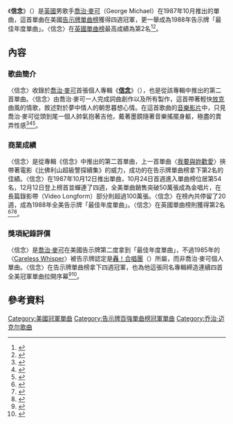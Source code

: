 {{Infobox single
| Name = 信念<br />Faith
| Cover = 
| Artist = [[喬治·麥可|喬治·麥可]]
| Album = [[信念_(喬治麥可專輯)|信念]]
| Released = 1987年10月12日
| Format = 12" maxi,7" single,[[錄音帶|錄音帶]],[[CD|CD]]
| Recorded = 1987年
| Genre = [[洛卡比里|洛卡比里]], [[流行音樂|流行音樂]]
| Length = 3:16
| Label = [[哥伦比亚唱片|哥倫比亞唱片公司]]
| Writer = 喬治·麥可
| Producer = 喬治·麥可
| Certification  = [[金唱片|金唱片]]
| Last single = "Hard Day"<br/>(1987)
| This single = "'''Faith'''"<br/>(1987)
| Next single = "[[父親的形象|Father Figure]]"<br/>(1987)
}}
《'''信念'''》（{{lang-en|'''Faith'''}}）是[[英國|英國]]男歌手[[喬治·麥可|喬治·麥可]]（George Michael）在1987年10月推出的單曲，這首單曲在美國[[Billboard_Hot_100|告示牌單曲榜]]獲得四週冠軍，更一舉成為1988年告示牌「最佳年度單曲」。〈信念〉在[[英國單曲排行榜|英國單曲榜]]最高成績為第2名<ref>{{Cite web |url=http://www.billboard.com/artist/302747/george-michael/chart?f=379 |title=美國告示牌官網喬治·麥可成績 |accessdate=2016-07-05 |archive-date=2016-09-21 |archive-url=https://web.archive.org/web/20160921041209/http://www.billboard.com/artist/302747/george-michael/chart?f=379 |dead-url=no }}</ref><ref>{{Cite web |url=http://www.officialcharts.com/artist/3/george-michael/ |title=英國排行榜官網喬治·麥可成績 |accessdate=2016-07-05 |archive-date=2016-08-03 |archive-url=https://web.archive.org/web/20160803081146/http://www.officialcharts.com/artist/3/george-michael/ |dead-url=no }}</ref>。

==內容==
===歌曲簡介===
〈信念〉收錄於[[喬治·麥可|喬治·麥可]]首張個人專輯《'''[[信念_(喬治麥可專輯)|信念]]'''》（{{lang-en|'''Faith'''}}），也是從該專輯中推出的第二首單曲。〈信念〉由喬治·麥可一人完成詞曲創作以及所有製作，這首帶著輕快[[放克|放克]]曲風的情歌，敘述對於夢中情人的朝思暮想心情。在這首歌曲的[[音樂影片|音樂影片]]中，只見喬治·麥可從頭到尾一個人帥氣抱著吉他，戴著墨鏡隨著音樂搖擺身軀，極盡的賣弄性感<ref>{{Cite web |url=http://www.billboard.com/artist/302747/george-michael/biography |title=美國告示牌官網喬治·麥可資料 |accessdate=2016-07-05 |archive-date=2016-04-15 |archive-url=https://web.archive.org/web/20160415150513/http://www.billboard.com/artist/302747/george-michael/biography |dead-url=no }}</ref><ref>{{Cite web |url=https://www.sonymusic.com.tw/main/album/%E4%BF%A1%E5%BF%B5-%E8%B1%AA%E8%8F%AF%E9%99%90%E9%87%8F%E7%89%88-2cddvd-%E5%96%AC%E6%B2%BB%E9%BA%A5%E5%8F%AF-george-michael-88697753202 |title=台灣索尼音樂官網喬治·麥可資料 |accessdate=2016-07-05 |archive-date=2016-07-01 |archive-url=https://archive.is/20160701141208/https://www.sonymusic.com.tw/main/album/%E4%BF%A1%E5%BF%B5-%E8%B1%AA%E8%8F%AF%E9%99%90%E9%87%8F%E7%89%88-2cddvd-%E5%96%AC%E6%B2%BB%E9%BA%A5%E5%8F%AF-george-michael-88697753202 |dead-url=no }}</ref><ref>{{Cite web |url=http://www.rollingstone.com/music/albumreviews/faith-special-edition-20110201 |title=美國滾石雜誌官網2011-02-01音樂報導 |accessdate=2016-07-05 |archive-date=2016-08-18 |archive-url=https://web.archive.org/web/20160818054723/http://www.rollingstone.com/music/albumreviews/faith-special-edition-20110201 |dead-url=no }}</ref>。

===商業成績===
〈信念〉是從專輯《信念》中推出的第二首單曲，上一首單曲〈[[我要與妳歡愛|我要與妳歡愛]]〉挾帶著電影《比佛利山超級警探續集》的威力，成功的在告示牌單曲榜拿下第2名的佳績。〈信念〉在1987年10月12日推出單曲，10月24日首週進入單曲榜位居第54名，12月12日登上榜首並蟬連了四週，全美單曲銷售突破50萬張成為金唱片，在長篇錄影帶（Video Longform）部分則超過100萬張。〈信念〉在榜內共停留了20週，成為1988年全美告示牌「最佳年度單曲」。〈信念〉在英國單曲榜則獲得第2名<ref>{{Cite web |url=http://www.billboard.com/charts/hot-100/1987-10-24 |title=1987-10-24告示牌單曲榜 |accessdate=2016-07-05 |archive-date=2015-06-20 |archive-url=https://web.archive.org/web/20150620085633/http://www.billboard.com/charts/hot-100/1987-10-24 |dead-url=no }}</ref><ref>{{Cite web |url=http://www.billboard.com/charts/hot-100/1987-12-12 |title=1987-12-12告示牌單曲榜 |accessdate=2016-07-05 |archive-date=2020-12-12 |archive-url=https://web.archive.org/web/20201212102246/https://www.billboard.com/charts/hot-100/1987-12-12 |dead-url=no }}</ref><ref>{{Cite web |url=https://www.riaa.com/gold-platinum/?tab_active=default-award&se=George+Michael+#search_section |title=美國RIAA官網喬治·麥可銷售成績 |accessdate=2016-07-05 |archive-date=2020-09-17 |archive-url=https://web.archive.org/web/20200917145006/https://www.riaa.com/gold-platinum/?tab_active=default-award&se=George+Michael+#search_section |dead-url=no }}</ref>。

===獎項紀錄評價===
〈信念〉是[[喬治·麥可|喬治·麥可]]在美國告示牌第二度拿到「最佳年度單曲」，不過1985年的〈[[Careless_Whisper|Careless Whisper]]〉被告示牌認定是[[威猛樂隊|轟！合唱團]]（{{lang-en|Wham!}}）所屬，而非喬治·麥可個人單曲。〈信念〉在告示牌單曲榜拿下四週冠軍，也為他這張同名專輯締造連續四首全美冠軍單曲拉開序幕<ref>{{Cite web |url=http://www.billboard.com/articles/news/956265/george-michaels-faith-reissue-postponed |title=美國告示牌官網2010-09-17音樂報導 |accessdate=2016-07-05 |archive-date=2016-09-10 |archive-url=https://web.archive.org/web/20160910095538/http://www.billboard.com/articles/news/956265/george-michaels-faith-reissue-postponed |dead-url=no }}</ref><ref>{{Cite web |url=http://www.billboard.com/articles/columns/chart-beat/5944826/george-michaels-symphonica-opens-at-no-1-on-uk-albums-chart |title=美國告示牌官網2014-03-24音樂報導 |accessdate=2016-07-05 |archive-date=2016-04-20 |archive-url=https://web.archive.org/web/20160420005315/http://www.billboard.com/articles/columns/chart-beat/5944826/george-michaels-symphonica-opens-at-no-1-on-uk-albums-chart |dead-url=no }}</ref>。

==參考資料==
{{reflist|3}}

{{DEFAULTSORT: Faith}}
[[Category:美國冠軍單曲|Category:美國冠軍單曲]]
[[Category:告示牌百強單曲榜冠軍單曲|Category:告示牌百強單曲榜冠軍單曲]]
[[Category:乔治·迈克尔歌曲|Category:乔治·迈克尔歌曲]]